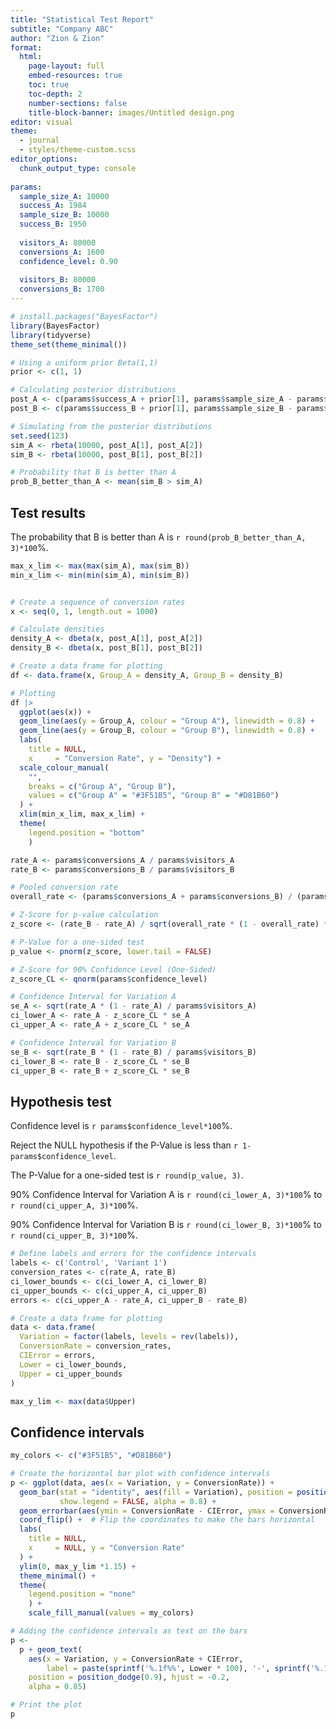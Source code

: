 ```yaml
---
title: "Statistical Test Report"
subtitle: "Company ABC"
author: "Zion & Zion"
format: 
  html:
    page-layout: full
    embed-resources: true
    toc: true
    toc-depth: 2
    number-sections: false
    title-block-banner: images/Untitled design.png
editor: visual
theme:
  - journal
  - styles/theme-custom.scss
editor_options: 
  chunk_output_type: console
  
params:
  sample_size_A: 10000
  success_A: 1984
  sample_size_B: 10000
  success_B: 1950
  
  visitors_A: 80000
  conversions_A: 1600
  confidence_level: 0.90
  
  visitors_B: 80000
  conversions_B: 1700
---
```


```r
# install.packages("BayesFactor")
library(BayesFactor)
library(tidyverse)
theme_set(theme_minimal())

# Using a uniform prior Beta(1,1)
prior <- c(1, 1)

# Calculating posterior distributions
post_A <- c(params$success_A + prior[1], params$sample_size_A - params$success_A + prior[2])
post_B <- c(params$success_B + prior[1], params$sample_size_B - params$success_B + prior[2])

# Simulating from the posterior distributions
set.seed(123)
sim_A <- rbeta(10000, post_A[1], post_A[2])
sim_B <- rbeta(10000, post_B[1], post_B[2])

# Probability that B is better than A
prob_B_better_than_A <- mean(sim_B > sim_A)
```

## Test results

The probability that B is better than A is `r round(prob_B_better_than_A, 3)*100`%.

```r
max_x_lim <- max(max(sim_A), max(sim_B))
min_x_lim <- min(min(sim_A), min(sim_B))


# Create a sequence of conversion rates
x <- seq(0, 1, length.out = 1000)

# Calculate densities
density_A <- dbeta(x, post_A[1], post_A[2])
density_B <- dbeta(x, post_B[1], post_B[2])

# Create a data frame for plotting
df <- data.frame(x, Group_A = density_A, Group_B = density_B)

# Plotting
df |>
  ggplot(aes(x)) +
  geom_line(aes(y = Group_A, colour = "Group A"), linewidth = 0.8) +
  geom_line(aes(y = Group_B, colour = "Group B"), linewidth = 0.8) +
  labs(
    title = NULL,
    x     = "Conversion Rate", y = "Density") +
  scale_colour_manual(
    "",
    breaks = c("Group A", "Group B"),
    values = c("Group A" = "#3F51B5", "Group B" = "#D81B60")
  ) +
  xlim(min_x_lim, max_x_lim) +
  theme(
    legend.position = "bottom"
    )
```

```r
rate_A <- params$conversions_A / params$visitors_A
rate_B <- params$conversions_B / params$visitors_B

# Pooled conversion rate
overall_rate <- (params$conversions_A + params$conversions_B) / (params$visitors_A + params$visitors_B)

# Z-Score for p-value calculation
z_score <- (rate_B - rate_A) / sqrt(overall_rate * (1 - overall_rate) * (1/params$visitors_A + 1/params$visitors_B))

# P-Value for a one-sided test
p_value <- pnorm(z_score, lower.tail = FALSE)

# Z-Score for 90% Confidence Level (One-Sided)
z_score_CL <- qnorm(params$confidence_level)

# Confidence Interval for Variation A
se_A <- sqrt(rate_A * (1 - rate_A) / params$visitors_A)
ci_lower_A <- rate_A - z_score_CL * se_A
ci_upper_A <- rate_A + z_score_CL * se_A

# Confidence Interval for Variation B
se_B <- sqrt(rate_B * (1 - rate_B) / params$visitors_B)
ci_lower_B <- rate_B - z_score_CL * se_B
ci_upper_B <- rate_B + z_score_CL * se_B

```

## Hypothesis test

Confidence level is `r params$confidence_level*100`%.

Reject the NULL hypothesis if the P-Value is less than `r 1-params$confidence_level`.

The P-Value for a one-sided test is `r round(p_value, 3)`.

90% Confidence Interval for Variation A is `r round(ci_lower_A, 3)*100`% to `r round(ci_upper_A, 3)*100`%.

90% Confidence Interval for Variation B is `r round(ci_lower_B, 3)*100`% to `r round(ci_upper_B, 3)*100`%.

```r
# Define labels and errors for the confidence intervals
labels <- c('Control', 'Variant 1')
conversion_rates <- c(rate_A, rate_B)
ci_lower_bounds <- c(ci_lower_A, ci_lower_B)
ci_upper_bounds <- c(ci_upper_A, ci_upper_B)
errors <- c(ci_upper_A - rate_A, ci_upper_B - rate_B)

# Create a data frame for plotting
data <- data.frame(
  Variation = factor(labels, levels = rev(labels)),
  ConversionRate = conversion_rates,
  CIError = errors,
  Lower = ci_lower_bounds,
  Upper = ci_upper_bounds
)

max_y_lim <- max(data$Upper)
```

## Confidence intervals

```r
my_colors <- c("#3F51B5", "#D81B60")

# Create the horizontal bar plot with confidence intervals
p <- ggplot(data, aes(x = Variation, y = ConversionRate)) +
  geom_bar(stat = "identity", aes(fill = Variation), position = position_dodge(),
           show.legend = FALSE, alpha = 0.8) +
  geom_errorbar(aes(ymin = ConversionRate - CIError, ymax = ConversionRate + CIError), width = 0.15, alpha = 0.8) +
  coord_flip() +  # Flip the coordinates to make the bars horizontal
  labs(
    title = NULL,
    x     = NULL, y = "Conversion Rate"
  ) + 
  ylim(0, max_y_lim *1.15) +
  theme_minimal() +
  theme(
    legend.position = "none"
    ) +
    scale_fill_manual(values = my_colors)

# Adding the confidence intervals as text on the bars
p <- 
  p + geom_text(
    aes(x = Variation, y = ConversionRate + CIError,
        label = paste(sprintf('%.1f%%', Lower * 100), '-', sprintf('%.1f%%', Upper * 100))),
    position = position_dodge(0.9), hjust = -0.2,
    alpha = 0.85)

# Print the plot
p
```
